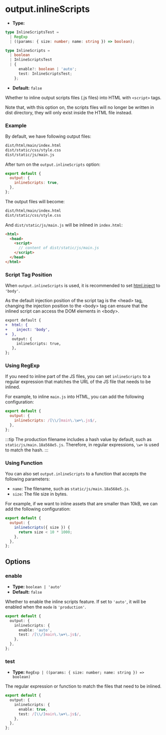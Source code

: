 # output.inlineScripts

- **Type:**

```ts
type InlineScriptsTest =
  | RegExp
  | ((params: { size: number; name: string }) => boolean);

type InlineScripts =
  | boolean
  | InlineScriptsTest
  | {
      enable?: boolean | 'auto';
      test: InlineScriptsTest;
    };
```

- **Default:** `false`

Whether to inline output scripts files (.js files) into HTML with `<script>` tags.

Note that, with this option on, the scripts files will no longer be written in dist directory, they will only exist inside the HTML file instead.

### Example

By default, we have following output files:

```bash
dist/html/main/index.html
dist/static/css/style.css
dist/static/js/main.js
```

After turn on the `output.inlineScripts` option:

```js
export default {
  output: {
    inlineScripts: true,
  },
};
```

The output files will become:

```bash
dist/html/main/index.html
dist/static/css/style.css
```

And `dist/static/js/main.js` will be inlined in `index.html`:

```html
<html>
  <head>
    <script>
      // content of dist/static/js/main.js
    </script>
  </head>
</html>
```

### Script Tag Position

When `output.inlineScripts` is used, it is recommended to set [html.inject](/config/html/inject) to `'body'`.

As the default injection position of the script tag is the \<head\> tag, changing the injection position to the \<body\> tag can ensure that the inlined script can access the DOM elements in \<body\>.

```diff
export default {
+  html: {
+    inject: 'body',
+  },
   output: {
     inlineScripts: true,
   },
};
```

### Using RegExp

If you need to inline part of the JS files, you can set `inlineScripts` to a regular expression that matches the URL of the JS file that needs to be inlined.

For example, to inline `main.js` into HTML, you can add the following configuration:

```js
export default {
  output: {
    inlineScripts: /[\\/]main\.\w+\.js$/,
  },
};
```

:::tip
The production filename includes a hash value by default, such as `static/js/main.18a568e5.js`. Therefore, in regular expressions, `\w+` is used to match the hash.
:::

### Using Function

You can also set `output.inlineScripts` to a function that accepts the following parameters:

- `name`: The filename, such as `static/js/main.18a568e5.js`.
- `size`: The file size in bytes.

For example, if we want to inline assets that are smaller than 10kB, we can add the following configuration:

```js
export default {
  output: {
    inlineScripts({ size }) {
      return size < 10 * 1000;
    },
  },
};
```

## Options

### enable

- **Type:** `boolean | 'auto'`
- **Default:** `false`

Whether to enable the inline scripts feature. If set to `'auto'`, it will be enabled when the `mode` is `'production'`.

```ts
export default {
  output: {
    inlineScripts: {
      enable: 'auto',
      test: /[\\/]main\.\w+\.js$/,
    },
  },
};
```

### test

- **Type:** `RegExp | ((params: { size: number; name: string }) => boolean)`

The regular expression or function to match the files that need to be inlined.

```ts
export default {
  output: {
    inlineScripts: {
      enable: true,
      test: /[\\/]main\.\w+\.js$/,
    },
  },
};
```
